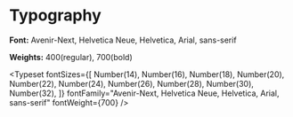 
<Meta title="Foundations/Typography" />

# Typography

**Font:** Avenir-Next, Helvetica Neue, Helvetica, Arial, sans-serif

**Weights:** 400(regular), 700(bold)

<Typeset
  fontSizes={[
    Number(14),
    Number(16),
    Number(18),
    Number(20),
    Number(22),
    Number(24),
    Number(26),
    Number(28),
    Number(30),
    Number(32),
  ]}
  fontFamily="Avenir-Next, Helvetica Neue, Helvetica, Arial, sans-serif"
  fontWeight={700}
/>
